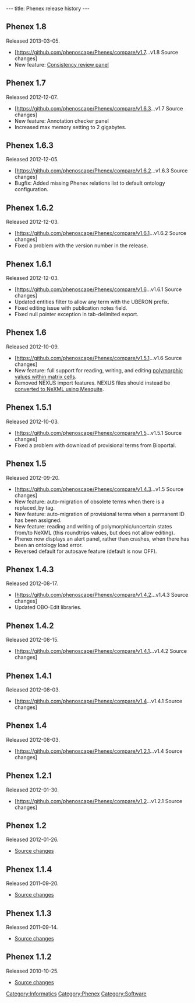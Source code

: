 ---
title: Phenex release history
---

==Phenex 1.8==
Released 2013-03-05.
* [https://github.com/phenoscape/Phenex/compare/v1.7...v1.8 Source changes]
* New feature: [[Phenex#Consistency_Review_panel|Consistency review panel]]

==Phenex 1.7==
Released 2012-12-07.
* [https://github.com/phenoscape/Phenex/compare/v1.6.3...v1.7 Source changes]
* New feature: Annotation checker panel
* Increased max memory setting to 2 gigabytes.

==Phenex 1.6.3==
Released 2012-12-05.
* [https://github.com/phenoscape/Phenex/compare/v1.6.2...v1.6.3 Source changes]
* Bugfix: Added missing Phenex relations list to default ontology configuration.

==Phenex 1.6.2==
Released 2012-12-03.
* [https://github.com/phenoscape/Phenex/compare/v1.6.1...v1.6.2 Source changes]
* Fixed a problem with the version number in the release.

==Phenex 1.6.1==
Released 2012-12-03.
* [https://github.com/phenoscape/Phenex/compare/v1.6...v1.6.1 Source changes]
* Updated entities filter to allow any term with the UBERON prefix.
* Fixed editing issue with publication notes field.
* Fixed null pointer exception in tab-delimited export.

==Phenex 1.6==
Released 2012-10-09.
* [https://github.com/phenoscape/Phenex/compare/v1.5.1...v1.6 Source changes]
* New feature: full support for reading, writing, and editing [[Phenex#Entering_polymorphic_or_uncertain_state_values|polymorphic values within matrix cells]].
* Removed NEXUS import features. NEXUS files should instead be [[Phenex#Importing_data_from_a_NEXUS_file|converted to NeXML using Mesquite]].

==Phenex 1.5.1==
Released 2012-10-03.
* [https://github.com/phenoscape/Phenex/compare/v1.5...v1.5.1 Source changes]
* Fixed a problem with download of provisional terms from Bioportal.

==Phenex 1.5==
Released 2012-09-20.
* [https://github.com/phenoscape/Phenex/compare/v1.4.3...v1.5 Source changes]
* New feature: auto-migration of obsolete terms when there is a replaced_by tag.
* New feature: auto-migration of provisional terms when a permanent ID has been assigned.
* New feature: reading and writing of polymorphic/uncertain states from/to NeXML (this roundtrips values, but does not allow editing).
* Phenex now displays an alert panel, rather than crashes, when there has been an ontology load error.
* Reversed default for autosave feature (default is now OFF).

==Phenex 1.4.3==
Released 2012-08-17.
* [https://github.com/phenoscape/Phenex/compare/v1.4.2...v1.4.3 Source changes]
* Updated OBO-Edit libraries.

==Phenex 1.4.2==
Released 2012-08-15.
* [https://github.com/phenoscape/Phenex/compare/v1.4.1...v1.4.2 Source changes]

==Phenex 1.4.1==
Released 2012-08-03.
* [https://github.com/phenoscape/Phenex/compare/v1.4...v1.4.1 Source changes]

==Phenex 1.4==
Released 2012-08-03.
* [https://github.com/phenoscape/Phenex/compare/v1.2.1...v1.4 Source changes]

==Phenex 1.2.1==
Released 2012-01-30.
* [https://github.com/phenoscape/Phenex/compare/v1.2...v1.2.1 Source changes]

==Phenex 1.2==
Released 2012-01-26.
* [https://github.com/phenoscape/Phenex/compare/v1.1.4…v1.2 Source changes]

==Phenex 1.1.4==
Released 2011-09-20.
* [https://github.com/phenoscape/Phenex/compare/v1.1.3…v1.1.4 Source changes]

==Phenex 1.1.3==
Released 2011-09-14.
* [https://github.com/phenoscape/Phenex/compare/v1.1.2…v1.1.3 Source changes]

==Phenex 1.1.2==
Released 2010-10-25.
* [https://github.com/phenoscape/Phenex/compare/v1.1.1…v1.1.2 Source changes]

[[Category:Informatics]]
[[Category:Phenex]]
[[Category:Software]]